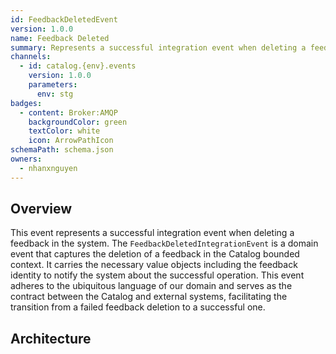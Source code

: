 ```yaml
---
id: FeedbackDeletedEvent
version: 1.0.0
name: Feedback Deleted
summary: Represents a successful integration event when deleting a feedback in the system
channels:
  - id: catalog.{env}.events
    version: 1.0.0
    parameters:
      env: stg
badges:
  - content: Broker:AMQP
    backgroundColor: green
    textColor: white
    icon: ArrowPathIcon
schemaPath: schema.json
owners:
  - nhanxnguyen
---
```


## Overview

This event represents a successful integration event when deleting a feedback in the system. The `FeedbackDeletedIntegrationEvent` is a domain event that captures the deletion of a feedback in the Catalog bounded context. It carries the necessary value objects including the feedback identity to notify the system about the successful operation. This event adheres to the ubiquitous language of our domain and serves as the contract between the Catalog and external systems, facilitating the transition from a failed feedback deletion to a successful one.

## Architecture

<NodeGraph />
